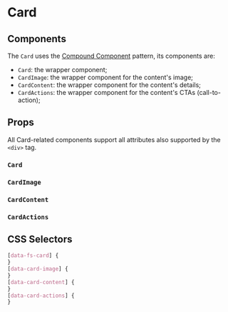 

# Card

<Canvas>
  <Story id="molecules-card--card" />
</Canvas>

## Components

The `Card` uses the [Compound Component](https://kentcdodds.com/blog/compound-components-with-react-hooks) pattern, its components are:

- `Card`: the wrapper component;
- `CardImage`: the wrapper component for the content's image;
- `CardContent`: the wrapper component for the content's details;
- `CardActions`: the wrapper component for the content's CTAs (call-to-action);

## Props

All Card-related components support all attributes also supported by the `<div>` tag.

### `Card`

<ArgsTable of={Card} />

### `CardImage`

<ArgsTable of={CardImage} />

### `CardContent`

<ArgsTable of={CardContent} />

### `CardActions`

<ArgsTable of={CardActions} />

## CSS Selectors

```css
[data-fs-card] {
}
[data-card-image] {
}
[data-card-content] {
}
[data-card-actions] {
}
```
